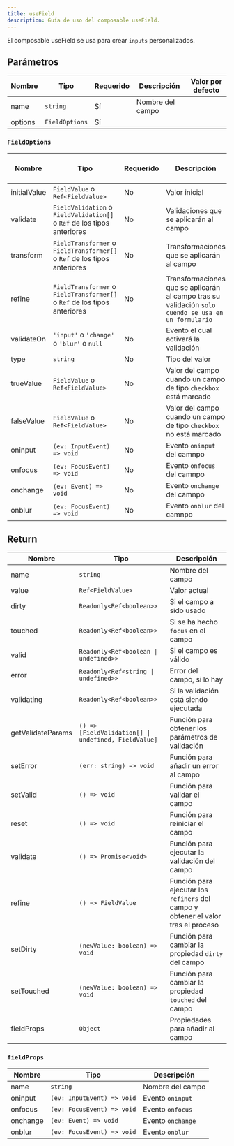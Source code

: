 ```yaml
---
title: useField
description: Guía de uso del composable useField.
---
```


El composable useField se usa para crear `inputs` personalizados.

<ExampleEditor
  example="core/composables/useField/basic"
  height={40}
  client:visible
/>

## Parámetros

|Nombre|Tipo|Requerido|Descripción|Valor por defecto|
|------|----|---------|-----------|-----------------|
|name|`string`|Sí|Nombre del campo||
|options|`FieldOptions`|Sí|||

### `FieldOptions`

|Nombre|Tipo|Requerido|Descripción|Valor por defecto|
|------|----|---------|-----------|-----------------|
|initialValue|`FieldValue` o `Ref<FieldValue>`|No|Valor inicial||
|validate|`FieldValidation` o `FieldValidation[]` o `Ref` de los tipos anteriores|No|Validaciones que se aplicarán al campo|`[]`|
|transform|`FieldTransformer` o `FieldTransformer[]` o `Ref` de los tipos anteriores|No|Transformaciones que se aplicarán al campo|`[]`|
|refine|`FieldTransformer` o `FieldTransformer[]` o `Ref` de los tipos anteriores|No|Transformaciones que se aplicarán al campo tras su validación `solo cuendo se usa en un formulario`|`[]`|
|validateOn|`'input'` o `'change'` o `'blur'` o `null`|No|Evento el cual activará la validación|`'input'`|
|type|`string`|No|Tipo del valor||
|trueValue|`FieldValue` o `Ref<FieldValue>`|No|Valor del campo cuando un campo de tipo `checkbox` está marcado||
|falseValue|`FieldValue` o `Ref<FieldValue>`|No|Valor del campo cuando un campo de tipo `checkbox` no está marcado||
|oninput|`(ev: InputEvent) => void`|No|Evento `oninput` del camnpo||
|onfocus|`(ev: FocusEvent) => void`|No|Evento `onfocus` del camnpo||
|onchange|`(ev: Event) => void`|No|Evento `onchange` del camnpo||
|onblur|`(ev: FocusEvent) => void`|No|Evento `onblur` del camnpo||

## Return
|Nombre|Tipo|Descripción|
|------|----|-----------|
|name|`string`|Nombre del campo|
|value|`Ref<FieldValue>`|Valor actual|
|dirty|`Readonly<Ref<boolean>>`|Si el campo a sido usado|
|touched|`Readonly<Ref<boolean>>`|Si se ha hecho `focus` en el campo|
|valid|`Readonly<Ref<boolean \| undefined>>`|Si el campo es válido|
|error|`Readonly<Ref<string \| undefined>>`|Error del campo, si lo hay|
|validating|`Readonly<Ref<boolean>>`|Si la validación está siendo ejecutada|
|getValidateParams|`() => [FieldValidation[] \| undefined, FieldValue]`|Función para obtener los parámetros de validación|
|setError|`(err: string) => void`|Función para añadir un error al campo|
|setValid|`() => void`|Función para validar el campo|
|reset|`() => void`|Función para reiniciar el campo|
|validate|`() => Promise<void>`|Función para ejecutar la validación del campo|
|refine|`() => FieldValue`|Función para ejecutar los `refiners` del campo y obtener el valor tras el proceso|
|setDirty|`(newValue: boolean) => void`|Función para cambiar la propiedad `dirty` del campo|
|setTouched|`(newValue: boolean) => void`|Función para cambiar la propiedad `touched` del campo|
|fieldProps|`Object`|Propiedades para añadir al campo|

### `fieldProps`

|Nombre|Tipo|Descripción|
|------|----|-----------|
|name|`string`|Nombre del campo|
|oninput|`(ev: InputEvent) => void`|Evento `oninput`|
|onfocus|`(ev: FocusEvent) => void`|Evento `onfocus`|
|onchange|`(ev: Event) => void`|Evento `onchange`|
|onblur|`(ev: FocusEvent) => void`|Evento `onblur`|
